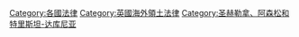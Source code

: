[[Category:各國法律|Category:各國法律]]
[[Category:英國海外領土法律|Category:英國海外領土法律]]
[[Category:圣赫勒拿、阿森松和特里斯坦-达库尼亚|Category:圣赫勒拿、阿森松和特里斯坦-达库尼亚]]